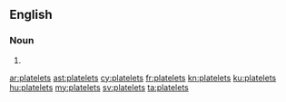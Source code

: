 ==English==

===Noun===
{{head|en|plural}}

# {{plural of|platelet|lang=en}}

[[ar:platelets]]
[[ast:platelets]]
[[cy:platelets]]
[[fr:platelets]]
[[kn:platelets]]
[[ku:platelets]]
[[hu:platelets]]
[[my:platelets]]
[[sv:platelets]]
[[ta:platelets]]